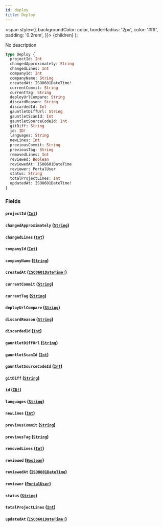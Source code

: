 ```yaml
---
id: deploy
title: Deploy
---
```


<span
style={{
      backgroundColor: color,
      borderRadius: '2px',
      color: '#fff',
      padding: '0.2rem',
    }}>
{children}
</span>
);

No description

```graphql
type Deploy {
  projectId: Int
  changedApproximately: String
  changedLines: Int
  companyId: Int
  companyName: String
  createdAt: ISO8601DateTime!
  currentCommit: String
  currentTag: String
  deployUrlCompare: String
  discardReason: String
  discardedId: Int
  gauntletDiffUrl: String
  gauntletScanId: Int
  gauntletSourceCodeId: Int
  gitDiff: String
  id: ID!
  languages: String
  newLines: Int
  previousCommit: String
  previousTag: String
  removedLines: Int
  reviewed: Boolean
  reviewedAt: ISO8601DateTime
  reviewer: PortalUser
  status: String
  totalProjectLines: Int
  updatedAt: ISO8601DateTime!
}
```

### Fields

#### `projectId` ([`Int`](/api/scalars/int))

#### `changedApproximately` ([`String`](/api/scalars/string))

#### `changedLines` ([`Int`](/api/scalars/int))

#### `companyId` ([`Int`](/api/scalars/int))

#### `companyName` ([`String`](/api/scalars/string))

#### `createdAt` ([`ISO8601DateTime!`](/api/scalars/iso-8601-date-time))

#### `currentCommit` ([`String`](/api/scalars/string))

#### `currentTag` ([`String`](/api/scalars/string))

#### `deployUrlCompare` ([`String`](/api/scalars/string))

#### `discardReason` ([`String`](/api/scalars/string))

#### `discardedId` ([`Int`](/api/scalars/int))

#### `gauntletDiffUrl` ([`String`](/api/scalars/string))

#### `gauntletScanId` ([`Int`](/api/scalars/int))

#### `gauntletSourceCodeId` ([`Int`](/api/scalars/int))

#### `gitDiff` ([`String`](/api/scalars/string))

#### `id` ([`ID!`](/api/scalars/id))

#### `languages` ([`String`](/api/scalars/string))

#### `newLines` ([`Int`](/api/scalars/int))

#### `previousCommit` ([`String`](/api/scalars/string))

#### `previousTag` ([`String`](/api/scalars/string))

#### `removedLines` ([`Int`](/api/scalars/int))

#### `reviewed` ([`Boolean`](/api/scalars/boolean))

#### `reviewedAt` ([`ISO8601DateTime`](/api/scalars/iso-8601-date-time))

#### `reviewer` ([`PortalUser`](/api/objects/portal-user))

#### `status` ([`String`](/api/scalars/string))

#### `totalProjectLines` ([`Int`](/api/scalars/int))

#### `updatedAt` ([`ISO8601DateTime!`](/api/scalars/iso-8601-date-time))
